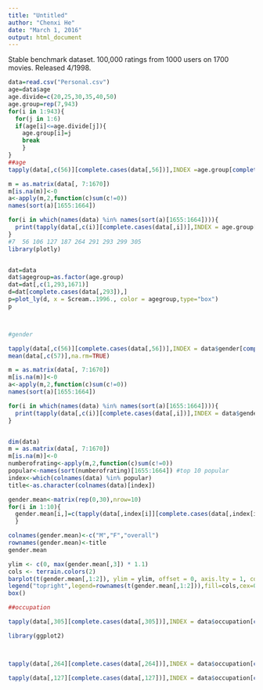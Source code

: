 ```yaml
---
title: "Untitled"
author: "Chenxi He"
date: "March 1, 2016"
output: html_document
---
```

Stable benchmark dataset. 100,000 ratings from 1000 users on 1700 movies. Released 4/1998.
```r
data=read.csv("Personal.csv")
age=data$age
age.divide=c(20,25,30,35,40,50)
age.group=rep(7,943)
for(i in 1:943){
  for(j in 1:6)
  if(age[i]<=age.divide[j]){
    age.group[i]=j
    break
    }
}
##age
tapply(data[,c(56)][complete.cases(data[,56])],INDEX =age.group[complete.cases(data[,56])],FUN = mean)

m = as.matrix(data[, 7:1670])
m[is.na(m)]<-0
a<-apply(m,2,function(c)sum(c!=0))
names(sort(a)[1655:1664])

for(i in which(names(data) %in% names(sort(a)[1655:1664]))){
  print(tapply(data[,c(i)][complete.cases(data[,i])],INDEX = age.group[complete.cases(data[,i])],FUN = mean))
}
#7  56 106 127 187 264 291 293 299 305
library(plotly)


dat=data
dat$agegroup=as.factor(age.group)
dat=dat[,c(1,293,1671)]
d=dat[complete.cases(data[,293]),]
p=plot_ly(d, x = Scream..1996., color = agegroup,type="box")
p



#gender

tapply(data[,c(56)][complete.cases(data[,56])],INDEX = data$gender[complete.cases(data[,56])],FUN = mean)
mean(data[,c(57)],na.rm=TRUE)

m = as.matrix(data[, 7:1670])
m[is.na(m)]<-0
a<-apply(m,2,function(c)sum(c!=0))
names(sort(a)[1655:1664])

for(i in which(names(data) %in% names(sort(a)[1655:1664]))){
  print(tapply(data[,c(i)][complete.cases(data[,i])],INDEX = data$gender[complete.cases(data[,i])],FUN = mean))
}


dim(data)
m = as.matrix(data[, 7:1670])
m[is.na(m)]<-0
numberofrating<-apply(m,2,function(c)sum(c!=0))
popular<-names(sort(numberofrating)[1655:1664]) #top 10 popular
index<-which(colnames(data) %in% popular)
title<-as.character(colnames(data)[index])

gender.mean<-matrix(rep(0,30),nrow=10)
for(i in 1:10){
  gender.mean[i,]=c(tapply(data[,index[i]][complete.cases(data[,index[i]])],INDEX = data$gender[complete.cases  (data[,index[i]])],FUN = mean),mean(data[,index[i]],na.rm=TRUE))
  }

colnames(gender.mean)<-c("M","F","overall")
rownames(gender.mean)<-title
gender.mean

ylim <- c(0, max(gender.mean[,3]) * 1.1) 
cols <- terrain.colors(2) 
barplot(t(gender.mean[,1:2]), ylim = ylim, offset = 0, axis.lty = 1, col = cols,beside=T)
legend("topright",legend=rownames(t(gender.mean[,1:2])),fill=cols,cex=0.75)
box()

##occupation

tapply(data[,305][complete.cases(data[,305])],INDEX = data$occupation[complete.cases(data[,305])],FUN = mean)

library(ggplot2)



tapply(data[,264][complete.cases(data[,264])],INDEX = data$occupation[complete.cases(data[,264])],FUN = mean)

tapply(data[,127][complete.cases(data[,127])],INDEX = data$occupation[complete.cases(data[,127])],FUN = mean)



```
